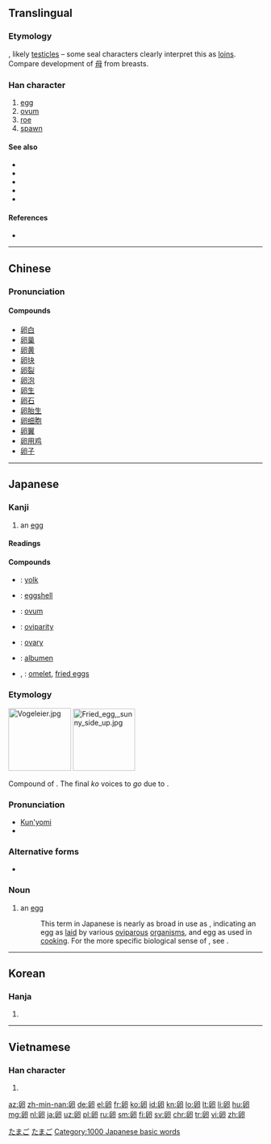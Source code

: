 {{also|卯|卬}}
==Translingual==

===Etymology===
{{liushu|i}}, likely [[testicle]]s – some seal characters clearly interpret this as [[loins]]. Compare development of [[母]] from breasts.

===Han character===
{{Han char|rn=26|rad=卩|as=05|sn=7|four=7772<sub>0</sub>|canj=竹竹尸中戈 (HHSLI)|ids=⿰[[𠂑]][[卪]]}}

# [[egg]]
# [[ovum]]
# [[roe]]
# [[spawn]]

====See also====
* {{l|mul|sc=Hani|蛋}}
* {{l|mul|sc=Hani|鮞}}
* {{l|mul|sc=Hani|鯤}}
* {{l|mul|sc=Hani|鲕}}
* {{l|mul|sc=Hani|鲲}}

====References====
* {{Han ref|kx=0159.200|dkj=02857|dj=0365.010|hdz=10313.040|uh=5375|ud=21365|bh=A75A|bd=42842}}

----

==Chinese==
{{zh-hanzi-box|[[卵]]}}

===Pronunciation===
{{zh-pron
|m=luǎn
|c=leon2,leon5
|mc=y
|oc=y
|ma=
|cat=n
}}

====Compounds====
* [[卵白]]
* [[卵巢]]
* [[卵黄]]
* [[卵块]]
* [[卵裂]]
* [[卵泡]]
* [[卵生]]
* [[卵石]]
* [[卵胎生]]
* [[卵细胞]]
* [[卵翼]]
* [[卵用鸡]]
* [[卵子]]

----

==Japanese==
{{wikipedia|lang=ja}}
{{wikipedia|Egg}}

===Kanji===
{{ja-kanji|grade=6|rs=卩05}}

# an [[egg]]

====Readings====
{{ja-readings
|on=[[らん]] (ran)
|kun=[[たまご]] (tamago)
}}

====Compounds====
* {{l|ja|卵黄|tr=[[らんおう]], ''[[ran'ō]]''}}: [[yolk]]
* {{l|ja|卵殻|tr=[[らんかく]], ''[[rankaku]]''}}: [[eggshell]]
* {{l|ja|卵子|tr=[[らんし]], ''[[ranshi]]''}}: [[ovum]]
* {{l|ja|卵生|tr=[[らんせい]], ''[[ransei]]''}}: [[oviparity]]
* {{l|ja|卵巣|tr=[[らんそう]], ''[[ransō]]''}}: [[ovary]]
* {{l|ja|卵白|tr=[[らんぱく]], ''[[ranpaku]]''}}: [[albumen]]
* {{l|ja|卵焼}}, {{l|ja|卵焼き|tr=[[たまごやき]], ''[[tamagoyaki]]''}}: [[omelet]], [[fried eggs]]

===Etymology===
<div class="thumb tright">
  <div class="thumbinner" style="width: 252px;">[[File:Vogeleier.jpg|124px]] [[File:Fried_egg,_sunny_side_up.jpg|123px]] <div class="thumbcaption">{{lang|ja|卵}}</div></div></div>
Compound of {{compound|lang=ja|sort=たまご|玉|tr1=tama|t1=ball|子|tr2=ko|t2=child, small thing}}.  The final ''ko'' voices to ''go'' due to {{rendaku|たまご}}.

===Pronunciation===
* [[訓読み|Kun'yomi]]
* {{IPA|lang=ja|/ta.ma.ɡo/|[tämäɡo̞]|[tämäŋo̞]}}

===Alternative forms===
* {{l|ja|玉子}}

===Noun===
{{ja-noun|たまご}}

# an [[egg]]
#: This term in Japanese is nearly as broad in use as {{etyl|en|-}} {{term|lang=en|egg}}, indicating an egg as [[lay|laid]] by various [[oviparous]] [[organism]]s, and egg as used in [[cooking]].  For the more specific biological sense of {{term|lang=en|ovum}}, see {{l|ja|卵子|tr=''ranshi''}}.

[[Category:ja:Eggs|たまご]]
[[Category:ja:Foods|たまご]]
[[Category:1000 Japanese basic words]]

----

==Korean==

===Hanja===
{{ko-hanja|hangeul=란|rv=ran|mr=ran}}

# {{defn|lang=ko|sort=卩05}}

----

==Vietnamese==

===Han character===
{{vi-hantu|[[noãn]]|rs=卩05}}

# {{defn|lang=vi|sort=卩05}}

[[az:卵]]
[[zh-min-nan:卵]]
[[de:卵]]
[[el:卵]]
[[fr:卵]]
[[ko:卵]]
[[id:卵]]
[[kn:卵]]
[[lo:卵]]
[[lt:卵]]
[[li:卵]]
[[hu:卵]]
[[mg:卵]]
[[nl:卵]]
[[ja:卵]]
[[uz:卵]]
[[pl:卵]]
[[ru:卵]]
[[sm:卵]]
[[fi:卵]]
[[sv:卵]]
[[chr:卵]]
[[tr:卵]]
[[vi:卵]]
[[zh:卵]]